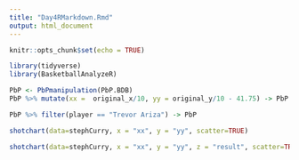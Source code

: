 ```yaml
---
title: "Day4RMarkdown.Rmd"
output: html_document
---
```


```r
knitr::opts_chunk$set(echo = TRUE)
```

```r
library(tidyverse)
library(BasketballAnalyzeR)
```

```r
PbP <- PbPmanipulation(PbP.BDB)
PbP %>% mutate(xx =  original_x/10, yy = original_y/10 - 41.75) -> PbP
```

```r
PbP %>% filter(player == "Trevor Ariza") -> PbP
```


```r
shotchart(data=stephCurry, x = "xx", y = "yy", scatter=TRUE)
```

```r
shotchart(data=stephCurry, x = "xx", y = "yy", z = "result", scatter=TRUE)
```
